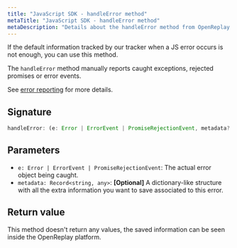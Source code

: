 ```yaml
---
title: "JavaScript SDK - handleError method"
metaTitle: "JavaScript SDK - handleError method"
metaDescription: "Details about the handleError method from OpenReplay's SDK"
---
```


If the default information tracked by our tracker when a JS error occurs is not enough, you can use this method.

The `handleError` method manually reports caught exceptions, rejected promises or error events. 

See [error reporting](/installation/error-reporting#manuallyloggingexceptions) for more details.

## Signature
```js 
handleError: (e: Error | ErrorEvent | PromiseRejectionEvent, metadata?: Record<string, any>) => void
```

## Parameters

- `e: Error | ErrorEvent | PromiseRejectionEvent`: The actual error object being caught.
- `metadata: Record<string, any>`: **[Optional]** A dictionary-like structure with all the extra information you want to save associated to this error.

## Return value
This method doesn't return any values, the saved information can be seen inside the OpenReplay platform.